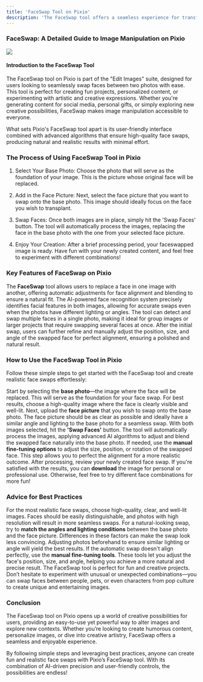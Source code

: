 ```yaml
---
title: 'FaceSwap Tool on Pixio'
description: 'The FaceSwap tool offers a seamless experience for transforming photos with just a few clicks.'
---
```


### FaceSwap: A Detailed Guide to Image Manipulation on Pixio

![](https://docs.myapps.ai/storage/page_media/4af2c576-ffe0-4c0e-814b-798ba595cbfa.png)

#### Introduction to the FaceSwap Tool

The FaceSwap tool on Pixio is part of the "Edit Images" suite, designed for users looking to seamlessly swap faces between two photos with ease. This tool is perfect for creating fun projects, personalized content, or experimenting with artistic and creative expressions. Whether you're generating content for social media, personal gifts, or simply exploring new creative possibilities, FaceSwap makes image manipulation accessible to everyone.

What sets Pixio's FaceSwap tool apart is its user-friendly interface combined with advanced algorithms that ensure high-quality face swaps, producing natural and realistic results with minimal effort.

### The Process of Using FaceSwap Tool in Pixio

1.  Select Your Base Photo: Choose the photo that will serve as the foundation of your image. This is the picture whose original face will be replaced.

2.  Add in the Face Picture: Next, select the face picture that you want to swap onto the base photo. This image should ideally focus on the face you wish to transplant.

3.  Swap Faces: Once both images are in place, simply hit the 'Swap Faces' button. The tool will automatically process the images, replacing the face in the base photo with the one from your selected face picture.

4.  Enjoy Your Creation: After a brief processing period, your faceswapped image is ready. Have fun with your newly created content, and feel free to experiment with different combinations!

### Key Features of FaceSwap on Pixio

<CardGroup cols={2}> <Card title="Seamless Face Swapping" icon="face-smile"> The **FaceSwap** tool allows users to replace a face in one image with another, offering automatic adjustments for face alignment and blending to ensure a natural fit. </Card> <Card title="Advanced AI Face Recognition" icon="robot"> The AI-powered face recognition system precisely identifies facial features in both images, allowing for accurate swaps even when the photos have different lighting or angles. </Card> <Card title="Multiple Face Support" icon="users"> The tool can detect and swap multiple faces in a single photo, making it ideal for group images or larger projects that require swapping several faces at once. </Card> <Card title="Manual Fine-Tuning Options" icon="sliders"> After the initial swap, users can further refine and manually adjust the position, size, and angle of the swapped face for perfect alignment, ensuring a polished and natural result. </Card> </CardGroup>

### How to Use the FaceSwap Tool in Pixio

Follow these simple steps to get started with the FaceSwap tool and create realistic face swaps effortlessly:

<AccordionGroup> <Accordion title="Step 1: Select Your Base Photo" icon="image"> Start by selecting the **base photo**—the image where the face will be replaced. This will serve as the foundation for your face swap. For best results, choose a high-quality image where the face is clearly visible and well-lit. </Accordion> <Accordion title="Step 2: Add in the Face Picture" icon="user-plus"> Next, upload the **face picture** that you wish to swap onto the base photo. The face picture should be as clear as possible and ideally have a similar angle and lighting to the base photo for a seamless swap. </Accordion> <Accordion title="Step 3: Swap Faces" icon="right-left"> With both images selected, hit the **'Swap Faces'** button. The tool will automatically process the images, applying advanced AI algorithms to adjust and blend the swapped face naturally into the base photo. </Accordion> <Accordion title="Step 4: Fine-Tune the Swap (Optional)" icon="gear"> If needed, use the **manual fine-tuning options** to adjust the size, position, or rotation of the swapped face. This step allows you to perfect the alignment for a more realistic outcome. </Accordion> <Accordion title="Step 5: Review and Download Your Creation" icon="download"> After processing, review your newly created face swap. If you're satisfied with the results, you can **download** the image for personal or professional use. Otherwise, feel free to try different face combinations for more fun! </Accordion> </AccordionGroup>

### Advice for Best Practices
<AccordionGroup> <Accordion title="Choose High-Quality Images" icon="check"> For the most realistic face swaps, choose high-quality, clear, and well-lit images. Faces should be easily distinguishable, and photos with high resolution will result in more seamless swaps. </Accordion> <Accordion title="Match Angles and Lighting" icon="sun"> For a natural-looking swap, try to **match the angles and lighting conditions** between the base photo and the face picture. Differences in these factors can make the swap look less convincing. Adjusting photos beforehand to ensure similar lighting or angle will yield the best results. </Accordion> <Accordion title="Use Manual Adjustments" icon="sliders"> If the automatic swap doesn't align perfectly, use the **manual fine-tuning tools**. These tools let you adjust the face's position, size, and angle, helping you achieve a more natural and precise result. </Accordion> <Accordion title="Experiment for Fun" icon="face-laugh"> The FaceSwap tool is perfect for fun and creative projects. Don’t hesitate to experiment with unusual or unexpected combinations—you can swap faces between people, pets, or even characters from pop culture to create unique and entertaining images. </Accordion> </AccordionGroup>

### Conclusion

The FaceSwap tool on Pixio opens up a world of creative possibilities for users, providing an easy-to-use yet powerful way to alter images and explore new contexts. Whether you’re looking to create humorous content, personalize images, or dive into creative artistry, FaceSwap offers a seamless and enjoyable experience.

By following simple steps and leveraging best practices, anyone can create fun and realistic face swaps with Pixio’s FaceSwap tool. With its combination of AI-driven precision and user-friendly controls, the possibilities are endless!

